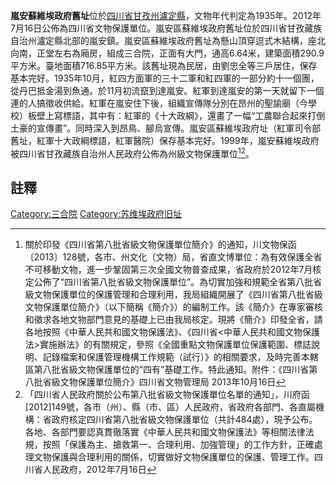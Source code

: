 {{msg:四川省文物保護單位
|名稱 = 嵐安蘇維埃政府舊址
|編號 = 475
|圖片 = 
|級別 = S8
|分類 = 
|時代 = 1935年
|地点 = [[四川省|四川省]][[甘孜州|甘孜州]][[瀘定縣|瀘定縣]]
|坐標 =
|登錄 = 2012年7月16日
}}
'''嵐安蘇維埃政府舊址'''位於[[四川省|四川省]][[甘孜州|甘孜州]][[瀘定縣|瀘定縣]]，文物年代判定為1935年。2012年7月16日公佈為四川省文物保護單位。嵐安區蘇維埃政府舊址位於四川省甘孜藏族自治州瀘定縣北部的嵐安鎮。嵐安區蘇維埃政府舊址為懸山頂穿逗式木結構，座北向南，正堂左右為廂房，組成三合院，正面有大門，通高6.64米，建築面積290.9平方米。臺地面積716.85平方米。該舊址現為民居，由劉忠全等三戶居住，保存基本完好。1935年10月，紅四方面軍的三十二軍和紅四軍的一部分約十一個團，從丹巴抵金湯到魚通。於11月初流竄到達嵐安。紅軍到達嵐安的第一天就留下一個連的人搞徵收供給。紅軍在嵐安住下後，組織宣傳隊分別在昂州的聖諭廟（今學校）板壁上寫標語，其中有：紅軍的《十大政綱》，還畫了一幅“工農聯合起來打倒土豪的宣傳畫”。同時深入到昂鳥、腳烏宣傳。嵐安區蘇維埃政府址（紅軍司令部舊址，紅軍十大政綱標語，紅軍醫院）保存基本完好。1999年，嵐安蘇維埃政府被四川省甘孜藏族自治州人民政府公佈為州級文物保護單位<ref>關於印發《四川省第八批省級文物保護單位簡介》的通知，川文物保函〔2013〕128號，各市、州文化（文物）局，省直文博單位：為有效保護全省不可移動文物，進一步鞏固第三次全國文物普查成果，省政府於2012年7月核定公佈了“四川省第八批省級文物保護單位”。為切實加強和規範全省第八批省級文物保護單位的保護管理和合理利用，我局組織開展了《四川省第八批省級文物保護單位簡介》（以下簡稱《簡介》）的編制工作。該《簡介》在專家審核和徵求各地文物部門意見的基礎上已由我局核定。現將《簡介》印發全省，請各地按照《中華人民共和國文物保護法》、《四川省<中華人民共和國文物保護法>實施辦法》的有關規定，參照《全國重點文物保護單位保護範圍、標誌說明、記錄檔案和保護管理機構工作規範（試行）》的相關要求，及時完善本轄區第八批省級文物保護單位的“四有”基礎工作。特此通知。附件：《四川省第八批省級文物保護單位簡介》四川省文物管理局  2013年10月16日</ref><ref>  「四川省人民政府關於公布第八批省級文物保護單位名單的通知」，川府函[2012]149號，各市（州）、縣（市、區）人民政府，省政府各部門、各直屬機構：省政府核定四川省第八批省級文物保護單位（共計484處），現予公布。各地、各部門要認真貫徹落實《中華人民共和國文物保護法》等相關法律法規，按照「保護為主、搶救第一、合理利用、加強管理」的工作方針，正確處理文物保護與合理利用的關係，切實做好文物保護單位的保護、管理工作。四川省人民政府，2012年7月16日</ref>。
==註釋==
{{reflist}}

[[Category:三合院|Category:三合院]]
[[Category:苏维埃政府旧址|Category:苏维埃政府旧址]]